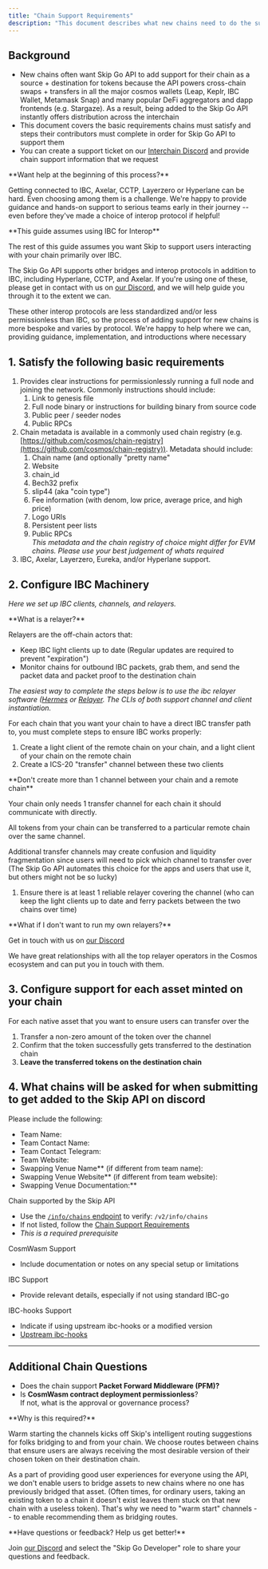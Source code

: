 ```yaml
---
title: "Chain Support Requirements"
description: "This document describes what new chains need to do the support Skip Go API"
---
```


## Background

* New chains often want Skip Go API to add support for their chain as a source + destination for tokens because the API powers cross-chain swaps + transfers in all the major cosmos wallets (Leap, Keplr, IBC Wallet, Metamask Snap) and many popular DeFi aggregators and dapp frontends (e.g. Stargaze). As a result, being added to the Skip Go API instantly offers distribution across the interchain
* This document covers the basic requirements chains must satisfy and steps their contributors must complete in order for Skip Go API to support them
* You can create a support ticket on our [Interchain Discord](https://discord.gg/interchain) and provide chain support information that we request


 <Info>
 **Want help at the beginning of this process?**
 
 Getting connected to IBC, Axelar, CCTP, Layerzero or Hyperlane can be hard. Even choosing among them is a challenge. We're happy to provide guidance and hands-on support to serious teams early in their journey -- even before they've made a choice of interop protocol if helpful!
</Info>


 <Warning>
 **This guide assumes using IBC for Interop**
 
 The rest of this guide assumes you want Skip to support users interacting with your chain primarily over IBC. 
 
 The Skip Go API supports other bridges and interop protocols in addition to IBC, including Hyperlane, CCTP, and Axelar. If you're using one of these, please get in contact with us on [our Discord](https://skip.build/discord), and we will help guide you through it to the extent we can.
 
 These other interop protocols are less standardized and/or less permissionless than IBC, so the process of adding support for new chains is more bespoke and varies by protocol. We're happy to help where we can, providing guidance, implementation, and introductions where necessary
</Warning>

## 1\. Satisfy the following basic requirements

1. Provides clear instructions for permissionlessly running a full node and joining the network. Commonly instructions should include:  
   1. Link to genesis file  
   2. Full node binary or instructions for building binary from source code  
   3. Public peer / seeder nodes  
   4. Public RPCs
2. Chain metadata is available in a commonly used chain registry (e.g. [https://github.com/cosmos/chain-registry](https://github.com/cosmos/chain-registry)). Metadata should include:  
   1. Chain name (and optionally "pretty name"  
   2. Website  
   3. chain\_id  
   4. Bech32 prefix  
   5. slip44 (aka "coin type")  
   6. Fee information (with denom, low price, average price, and high price)  
   7. Logo URIs  
   8. Persistent peer lists  
   9. Public RPCs  
   _This metadata and the chain registry of choice might differ for EVM chains. Please use your best judgement of whats required_
3. IBC, Axelar, Layerzero, Eureka, and/or Hyperlane support.

## 2\. Configure IBC Machinery

_Here we set up IBC clients, channels, and relayers._


 <Info>
 **What is a relayer?**
 
 Relayers are the off-chain actors that:
 
 * Keep IBC light clients up to date (Regular updates are required to prevent "expiration")
 * Monitor chains for outbound IBC packets, grab them, and send the packet data and packet proof to the destination chain
</Info>

_The easiest way to complete the steps below is to use the ibc relayer software ([Hermes](https://github.com/informalsystems/hermes) or [Relayer](https://github.com/cosmos/relayer). The CLIs of both support channel and client instantiation._ 

For each chain that you want your chain to have a direct IBC transfer path to, you must complete steps to ensure IBC works properly: 

1. Create a light client of the remote chain on your chain, and a light client of your chain on the remote chain
2. Create a ICS-20 "transfer" channel between these two clients


 <Warning>
 **Don't create more than 1 channel between your chain and a remote chain**
 
 Your chain only needs 1 transfer channel for each chain it should communicate with directly. 
 
 All tokens from your chain can be transferred to a particular remote chain over the same channel. 
 
 Additional transfer channels may create confusion and liquidity fragmentation since users will need to pick which channel to transfer over (The Skip Go API automates this choice for the apps and users that use it, but others might not be so lucky)
</Warning>

1. Ensure there is at least 1 reliable relayer covering the channel (who can keep the light clients up to date and ferry packets between the two chains over time)


 <Info>
 **What if I don't want to run my own relayers?**
 
 Get in touch with us on [our Discord](https://discord.gg/interchain)
 
 We have great relationships with all the top relayer operators in the Cosmos ecosystem and can put you in touch with them.
</Info>

## 3\. Configure support for each asset minted on your chain

For each native asset that you want to ensure users can transfer over the

1. Transfer a non-zero amount of the token over the channel
2. Confirm that the token successfully gets transferred to the destination chain
3. **Leave the transferred tokens on the destination chain**

## 4\. What chains will be asked for when submitting to get added to the Skip API on discord
 
Please include the following:

- Team Name: 
- Team Contact Name:
- Team Contact Telegram:
- Team Website:
- Swapping Venue Name** (if different from team name):  
- Swapping Venue Website** (if different from team website):  
- Swapping Venue Documentation:**  


Chain supported by the Skip API 
  - Use the [`/info/chains` endpoint](https://docs.skip.build/go/api-reference/prod/info/get-v2infochains) to verify: `/v2/info/chains`  
  - If not listed, follow the [Chain Support Requirements](https://docs.skip.build/go/support-requirements/chain-support-requirements)  
  - _This is a required prerequisite_

CosmWasm Support  
  - Include documentation or notes on any special setup or limitations

IBC Support  
  - Provide relevant details, especially if not using standard IBC-go

IBC-hooks Support  
  - Indicate if using upstream ibc-hooks or a modified version  
  - [Upstream ibc-hooks](https://github.com/cosmos/ibc-apps/tree/main/modules/ibc-hooks)
---

## **Additional Chain Questions**

- Does the chain support **Packet Forward Middleware (PFM)?**  
- Is **CosmWasm contract deployment permissionless**?  
  If not, what is the approval or governance process?

 <Info>
 **Why is this required?**
 
 Warm starting the channels kicks off Skip's intelligent routing suggestions for folks bridging to and from your chain. We choose routes between chains that ensure users are always receiving the most desirable version of their chosen token on their destination chain.
 
 As a part of providing good user experiences for everyone using the API, we don't enable users to bridge assets to new chains where no one has previously bridged that asset. (Often times, for ordinary users, taking an existing token to a chain it doesn't exist leaves them stuck on that new chain with a useless token). That's why we need to "warm start" channels -- to enable recommending them as bridging routes.
</Info>

<Info>
 **Have questions or feedback? Help us get better!**
 
 Join [our Discord](https://discord.gg/interchain) and select the "Skip Go Developer" role to share your questions and feedback.
</Info>

